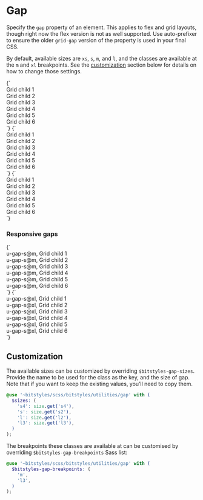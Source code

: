 
<Meta title="Utilities/gap" />

# Gap

Specify the `gap` property of an element. This applies to flex and grid layouts, though right now the flex version is not as well supported. Use auto-prefixer to ensure the older `grid-gap` version of the property is used in your final CSS.

By default, available sizes are `xs`, `s`, `m`, and `l`, and the classes are available at the `m` and `xl` breakpoints. See the [customization](#customization) section below for details on how to change those settings.

<Canvas>
  <Story name="u-gap-s">
    {`
      <div class="u-grid u-padding-m u-gap-s u-bg-grayscale-light">
        <div class="u-bg-grayscale-light-3 u-padding-m a-card">Grid child 1</div>
        <div class="u-bg-grayscale-light-3 u-padding-m a-card">Grid child 2</div>
        <div class="u-bg-grayscale-light-3 u-padding-m a-card">Grid child 3</div>
        <div class="u-bg-grayscale-light-3 u-padding-m a-card">Grid child 4</div>
        <div class="u-bg-grayscale-light-3 u-padding-m a-card">Grid child 5</div>
        <div class="u-bg-grayscale-light-3 u-padding-m a-card">Grid child 6</div>
      </div>
    `}
  </Story>
  <Story name="u-gap-l">
    {`
      <div class="u-grid u-padding-m u-gap-l u-bg-grayscale-light">
        <div class="u-bg-grayscale-light-3 u-padding-m a-card">Grid child 1</div>
        <div class="u-bg-grayscale-light-3 u-padding-m a-card">Grid child 2</div>
        <div class="u-bg-grayscale-light-3 u-padding-m a-card">Grid child 3</div>
        <div class="u-bg-grayscale-light-3 u-padding-m a-card">Grid child 4</div>
        <div class="u-bg-grayscale-light-3 u-padding-m a-card">Grid child 5</div>
        <div class="u-bg-grayscale-light-3 u-padding-m a-card">Grid child 6</div>
      </div>
    `}
  </Story>
  <Story name="u-gap-l">
    {`
      <div class="u-grid u-padding-m u-gap-l u-bg-grayscale-light">
        <div class="u-bg-grayscale-light-3 u-padding-m a-card">Grid child 1</div>
        <div class="u-bg-grayscale-light-3 u-padding-m a-card">Grid child 2</div>
        <div class="u-bg-grayscale-light-3 u-padding-m a-card">Grid child 3</div>
        <div class="u-bg-grayscale-light-3 u-padding-m a-card">Grid child 4</div>
        <div class="u-bg-grayscale-light-3 u-padding-m a-card">Grid child 5</div>
        <div class="u-bg-grayscale-light-3 u-padding-m a-card">Grid child 6</div>
      </div>
    `}
  </Story>
</Canvas>

### Responsive gaps

<Canvas isColumn>
  <Story name="u-gap-s@m">
    {`
      <div class="u-grid u-padding-m u-gap-s@m u-bg-grayscale-light">
        <div class="u-bg-grayscale-light-3 u-padding-m a-card">u-gap-s@m, Grid child 1</div>
        <div class="u-bg-grayscale-light-3 u-padding-m a-card">u-gap-s@m, Grid child 2</div>
        <div class="u-bg-grayscale-light-3 u-padding-m a-card">u-gap-s@m, Grid child 3</div>
        <div class="u-bg-grayscale-light-3 u-padding-m a-card">u-gap-s@m, Grid child 4</div>
        <div class="u-bg-grayscale-light-3 u-padding-m a-card">u-gap-s@m, Grid child 5</div>
        <div class="u-bg-grayscale-light-3 u-padding-m a-card">u-gap-s@m, Grid child 6</div>
      </div>
    `}
  </Story>
  <Story name="u-gap-s@xl">
    {`
      <div class="u-grid u-padding-m u-gap-s@xl u-bg-grayscale-light">
        <div class="u-bg-grayscale-light-3 u-padding-m a-card">u-gap-s@xl, Grid child 1</div>
        <div class="u-bg-grayscale-light-3 u-padding-m a-card">u-gap-s@xl, Grid child 2</div>
        <div class="u-bg-grayscale-light-3 u-padding-m a-card">u-gap-s@xl, Grid child 3</div>
        <div class="u-bg-grayscale-light-3 u-padding-m a-card">u-gap-s@xl, Grid child 4</div>
        <div class="u-bg-grayscale-light-3 u-padding-m a-card">u-gap-s@xl, Grid child 5</div>
        <div class="u-bg-grayscale-light-3 u-padding-m a-card">u-gap-s@xl, Grid child 6</div>
      </div>
    `}
  </Story>
</Canvas>

## Customization

The available sizes can be customized by overriding `$bitstyles-gap-sizes`. Provide the name to be used for the class as the key, and the size of gap. Note that if you want to keep the existing values, you’ll need to copy them.

```scss
@use '~bitstyles/scss/bitstyles/utilities/gap' with (
  $sizes: (
    's4': size.get('s4'),
    's': size.get('s2'),
    'l': size.get('l2'),
    'l3': size.get('l3'),
  )
);
```

The breakpoints these classes are available at can be customised by overriding `$bitstyles-gap-breakpoints` Sass list:

```scss
@use '~bitstyles/scss/bitstyles/utilities/gap' with (
  $bitstyles-gap-breakpoints: (
    'm',
    'l3',
  )
);
```
